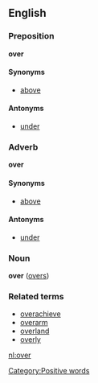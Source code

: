{{rfc}}
==English==
===Preposition===
'''over'''

====Synonyms====
*[[above]]

====Antonyms====
*[[under]]

===Adverb===
'''over'''

====Synonyms====
*[[above]]

====Antonyms====
*[[under]]

===Noun===
'''over''' ([[overs]])

===Related terms===
*[[overachieve]]
*[[overarm]]
*[[overland]]
*[[overly]]

[[nl:over]]

[[Category:Positive words]]
